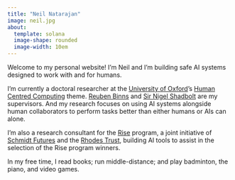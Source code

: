 ```yaml
---
title: "Neil Natarajan"
image: neil.jpg
about:
  template: solana
  image-shape: rounded
  image-width: 10em
---
```


Welcome to my personal website! I'm Neil and I'm building safe AI systems designed to work with and for humans. 

I'm currently a doctoral researcher at the [University of Oxford](https://www.ox.ac.uk/)'s [Human Centred Computing](https://hcc.cs.ox.ac.uk/) theme. [Reuben Binns](https://www.reubenbinns.com/) and [Sir Nigel Shadbolt](https://en.wikipedia.org/wiki/Nigel_Shadbolt) are my supervisors. And my research focuses on using AI systems alongside human collaborators to perform tasks better than either humans or AIs can alone.

I'm also a research consultant for the [Rise](https://www.risefortheworld.org/) program, a joint initiative of [Schmidt Futures](https://www.schmidtfutures.com/) and the [Rhodes Trust](https://www.rhodeshouse.ox.ac.uk/), building AI tools to assist in the selection of the Rise program winners.

In my free time, I read books; run middle-distance; and play badminton, the piano, and video games.



```{=html}
<link rel="stylesheet" href="/_extensions/academicons-1.9.2/css/academicons.min.css"/>

<div style="margin:0 auto;">

<a class="btn btn-outline-dark", href="https://www.linkedin.com/in/neil-natarajan99/" target="_blank" rel="noopener noreferrer">
    <i class="bi bi-linkedin" role='img' aria-label='LinkedIn'></i>
</a>

<a class="btn btn-outline-dark", href="mailto:neilenatarajan@gmail.com" target="_blank" rel="noopener noreferrer">
    <i class="ai bi-envelope" role='img' aria-label='email'></i>
</a>

<a class="btn btn-outline-dark", href="https://twitter.com/natarajanneil" target="_blank" rel="noopener noreferrer">
    <i class="bi bi-twitter" role='img' aria-label='Twitter'></i>
</a>

<a class="btn btn-outline-dark", href="assets/cv.pdf" target="_blank" rel="noopener noreferrer">
    <i class="ai ai-cv-square" role='img' aria-label='CV'></i>
</a>
</div>
```